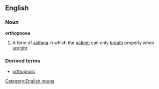 ==English==
===Noun===
'''orthopnoea'''
#A form of [[asthma]] in which the [[patient]] can only [[breath]] properly when [[upright]]
===Derived terms===
*[[orthopnoic]]
[[Category:English nouns]]